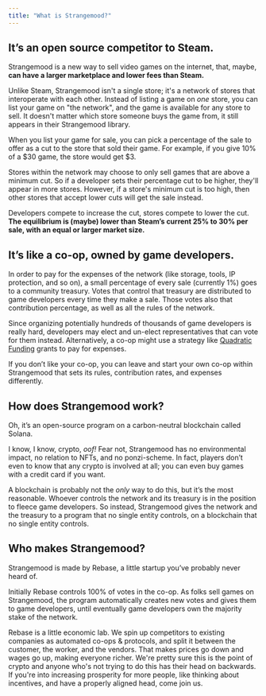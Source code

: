 ```yaml
---
title: "What is Strangemood?"
---
```


## It’s an open source competitor to Steam.

Strangemood is a new way to sell video games on the internet, that, maybe, **can have a larger marketplace and lower fees than Steam.**

Unlike Steam, Strangemood isn't a single store; it's a network of stores that interoperate with each other. Instead of listing a game on _one_ store, you can list your game on "the network", and the game is available for any store to sell. It doesn't matter which store someone buys the game from, it still appears in their Strangemood library.

When you list your game for sale, you can pick a percentage of the sale to offer as a cut to the store that sold their game. For example, if you give 10% of a $30 game, the store would get $3.

Stores within the network may choose to only sell games that are above a minimum cut. So if a developer sets their percentage cut to be higher, they'll appear in more stores. However, if a store's minimum cut is too high, then other stores that accept lower cuts will get the sale instead.

Developers compete to increase the cut, stores compete to lower the cut. **The equilibrium is (maybe) lower than Steam’s current 25% to 30% per sale, with an equal or larger market size.**

## It’s like a co-op, owned by game developers.

In order to pay for the expenses of the network (like storage, tools, IP protection, and so on), a small percentage of every sale (currently 1%) goes to a community treasury. Votes that control that treasury are distributed to game developers every time they make a sale. Those votes also that contribution percentage, as well as all the rules of the network.

Since organizing potentially hundreds of thousands of game developers is really hard, developers may elect and un-elect representatives that can vote for them instead. Alternatively, a co-op might use a strategy like [Quadratic Funding](https://wtfisqf.com/) grants to pay for expenses.

If you don’t like your co-op, you can leave and start your own co-op within Strangemood that sets its rules, contribution rates, and expenses differently.

## How does Strangemood work?

Oh, it’s an open-source program on a carbon-neutral blockchain called Solana.

I know, I know, crypto, _oof!_ Fear not, Strangemood has no environmental impact, no relation to NFTs, and no ponzi-scheme. In fact, players don’t even to know that any crypto is involved at all; you can even buy games with a credit card if you want.

A blockchain is probably not the _only_ way to do this, but it’s the most reasonable. Whoever controls the network and its treasury is in the position to fleece game developers. So instead, Strangemood gives the network and the treasury to a program that no single entity controls, on a blockchain that no single entity controls.

## Who makes Strangemood?

Strangemood is made by Rebase, a little startup you’ve probably never heard of.

Initially Rebase controls 100% of votes in the co-op. As folks sell games on Strangemood, the program automatically creates new votes and gives them to game developers, until eventually game developers own the majority stake of the network.

Rebase is a little economic lab. We spin up competitors to existing companies as automated co-ops & protocols, and split it between the customer, the worker, and the vendors. That makes prices go down and wages go up, making everyone richer. We're pretty sure this is the point of crypto and anyone who's not trying to do this has their head on backwards. If you're into increasing prosperity for more people, like thinking about incentives, and have a properly aligned head, come join us.

